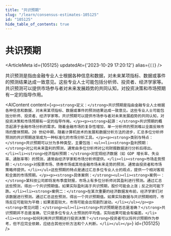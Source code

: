 ```yaml
---
title: "共识预期"
slug: "/learn/consensus-estimates-105125"
id: "105125"
hide_table_of_contents: true
---
```



# 共识预期

<ArticleMeta id={105125} updatedAt={'2023-10-29 17:20:12'} alias={`[]`} />
<div className='border-solid border-b border-t-0 my-4 border-[var(--ifm-color-gray-300)]' />

共识预测是指由金融专业人士根据各种信息和数据，对未来某项指标、数据或事件的预测结果达成一致意见。这些专业人士可能包括分析师、投资者、经济学家等。共识预测可以提供市场参与者对未来发展趋势的共同认知，对投资决策和市场预期有一定的指导作用。

<AIContent content={`<p><strong>定义：</strong>共识预期是指由金融专业人士根据各种信息和数据，对未来某项指标、数据或事件的预测结果达成一致意见。这些专业人士可能包括分析师、投资者、经济学家等。共识预期可以提供市场参与者对未来发展趋势的共同认知，对投资决策和市场预期有一定的指导作用。</p><p><strong>起源：</strong>共识预期的概念起源于金融市场分析的需求。随着金融市场的复杂性增加，单一分析师的预测难以全面反映市场的整体预期。20 世纪中期，随着计算机技术的发展和数据分析方法的进步，汇总多位分析师预测的共识预期逐渐成为一种标准化的市场分析工具。</p><p><strong>类别与特点：</strong>共识预期可以分为多种类型，主要包括：<ul><li><strong>盈利预期：</strong>对公司未来盈利的预测，通常由多位分析师对公司财报数据进行分析后得出。</li><li><strong>经济指标预期：</strong>对宏观经济数据（如 GDP 增长率、失业率、通胀率等）的预测，通常由经济学家和市场分析师提供。</li><li><strong>市场走势预期：</strong>对股票市场、债券市场或其他金融市场未来走势的预测，通常由投资者和市场策略师提供。</li></ul>这些预期的特点是通过汇总多位专业人士的观点，提供一个相对客观和全面的市场预期。</p><p><strong>具体案例：</strong><ul><li><strong>案例一：</strong>某科技公司即将发布季度财报，市场上有多位分析师对其盈利进行预测。通过汇总这些预测，得出一个共识预期值。如果实际盈利高于共识预期，股价可能会上涨；反之则可能下跌。</li><li><strong>案例二：</strong>在某次重要的经济数据发布前，经济学家们对该数据进行预测。通过汇总这些预测，得出一个共识预期值。如果实际数据与共识预期相符，市场反应可能较为平稳；如果差距较大，市场可能会出现剧烈波动。</li></ul></p><p><strong>常见问题：</strong><ul><li><strong>共识预期是否总是准确？</strong>共识预期并不总是准确，它只是多位专业人士预测的平均值，实际结果可能会有偏差。</li><li><strong>如何利用共识预期进行投资决策？</strong>投资者可以将共识预期作为参考，但不应完全依赖，应结合其他分析方法和个人判断。</li></ul></p>`} id={105125} />
